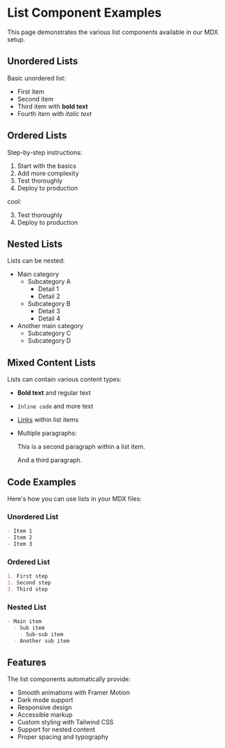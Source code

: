 # List Component Examples

This page demonstrates the various list components available in our MDX setup.

## Unordered Lists

Basic unordered list:

- First item
- Second item
- Third item with **bold text**
- Fourth item with *italic text*

## Ordered Lists

Step-by-step instructions:

1. Start with the basics
2. Add more complexity
3. Test thoroughly
4. Deploy to production

cool:

3. Test thoroughly
4. Deploy to production

## Nested Lists

Lists can be nested:

- Main category
  - Subcategory A
    - Detail 1
    - Detail 2
  - Subcategory B
    - Detail 3
    - Detail 4
- Another main category
  - Subcategory C
  - Subcategory D

## Mixed Content Lists

Lists can contain various content types:

- **Bold text** and regular text
- `Inline code` and more text
- [Links](https://example.com) within list items
- Multiple paragraphs:
  
  This is a second paragraph within a list item.
  
  And a third paragraph.

## Code Examples

Here's how you can use lists in your MDX files:

### Unordered List
```markdown
- Item 1
- Item 2
- Item 3
```

### Ordered List
```markdown
1. First step
2. Second step
3. Third step
```

### Nested List
```markdown
- Main item
  - Sub item
    - Sub-sub item
  - Another sub item
```

## Features

The list components automatically provide:
- Smooth animations with Framer Motion
- Dark mode support
- Responsive design
- Accessible markup
- Custom styling with Tailwind CSS
- Support for nested content
- Proper spacing and typography 

